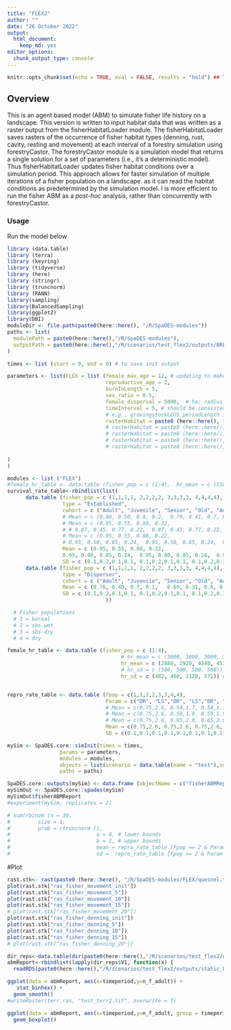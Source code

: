 ```yaml
---
title: "FLEX2"
author: ""
date: "26 October 2022"
output:
  html_document:
    keep_md: yes
editor_options:
  chunk_output_type: console
---
```


```r
knitr::opts_chunk$set(echo = TRUE, eval = FALSE, results = "hold") ## TODO: use 'eval = TRUE'
```

## Overview
This is an agent based model (ABM) to simulate fisher life history on a landscape. This version is written to input habitat data that was written as a raster output from the fisherHabitatLoader module. The fisherHabitatLoader saves rasters of the occurrence of fisher habitat types (denning, rust, cavity, resting and movement) at each interval of a forestry simulation using forestryCastor. The forestryCastor module is a simulation model that returns a single solution for a set of parameters (i.e., it's a deterministic model). Thus fisherHabitatLoader updates fisher habitat conditions over a simulation period. This approach  allows for faster simulation of multiple iterations of a fisher population on a landscape. as it can read the habitat conditions as predetermined by the simulation model. I is more efficient to run the fisher ABM as a *post-hoc* analysis, rather than concurrently with forestryCastor.


### Usage
Run the model below
```r
library (data.table)
library (terra)
library (keyring)
library (tidyverse)
library (here)
library (stringr)
library (truncnorm)
library (RANN)
library(sampling)
library(BalancedSampling)
library(ggplot2)
library(DBI)
moduleDir <- file.path(paste0(here::here(), "/R/SpaDES-modules"))
paths <- list(
  modulePath = paste0(here::here(),"/R/SpaDES-modules"),
  outputPath = paste0(here::here(),"/R/scenarios/test_flex2/outputs/BRFN")
)

times <- list (start = 0, end = 0) # to save init output

parameters <- list(FLEX = list (female_max_age = 12, # updating to make max age more dependent on survival rates
                                reproductive_age = 2,
                                burnInLength = 5,
                                sex_ratio = 0.5,
                                female_dispersal = 5000,  # ha; radius = 500 pixels = 50km = 7850km2 area
                                timeInterval = 5, # should be consistent with the time interval used to model habitat
                                # e.g., growingstockLCUS periodLength scen1c_static_high
                                rasterHabitat = paste0 (here::here(), "/R/SpaDES-modules/FLEX/static_habitat_brfn.tif")
                                # rasterHabitat = paste0 (here::here(), "/R/SpaDES-modules/FLEX/scen1c_static_high.tif")
                                # rasterHabitat = paste0 (here::here(), "/R/SpaDES-modules/FLEX/williston.tif")
                                # rasterHabitat = paste0 (here::here(), "/R/SpaDES-modules/FLEX/quesnel.tif")
                                # rasterHabitat = paste0 (here::here(), "/R/SpaDES-modules/FLEX/lakes.tif")
                                
)
)

modules <- list ("FLEX")
#female_hr_table <- data.table (fisher_pop = c (1:4),  hr_mean = c (1500, 1500, 2100, 1500),hr_sd = c (500, 500, 500, 500))
survival_rate_table<-rbindlist(list(
      data.table (fisher_pop = c (1,1,1,1, 2,2,2,2, 3,3,3,3, 4,4,4,4),
                  type = "Established",
                  cohort = c ("Adult", "Juvenile", "Senior", "Old", "Adult", "Juvenile", "Senior", "Old", "Adult", "Juvenile", "Senior", "Old", "Adult", "Juvenile", "Senior", "Old"),
                  # Mean = c (0.86, 0.50, 0.8, 0.2,  0.79, 0.41, 0.7, 0.2,  0.79, 0.41, 0.7, 0.2,  0.79, 0.41, 0.7, 0.2), #Lofroth 2022
                  # Mean = c (0.95, 0.55, 0.88, 0.22,
                  # # 0.87, 0.45, 0.77, 0.22,  0.87, 0.45, 0.77, 0.22,  0.87, 0.45, 0.77, 0.22), #Fogarty 2022 - no trap
                  # Mean = c (0.95, 0.55, 0.88, 0.22,
                  # 0.95, 0.50, 0.85, 0.24,  0.95, 0.50, 0.85, 0.24,  0.95, 0.50, 0.85, 0.24), #Fogarty 2022 - no trap + 10% for Columbian
                  Mean = c (0.95, 0.55, 0.88, 0.22,
                  0.95, 0.80, 0.85, 0.24,  0.95, 0.80, 0.85, 0.24,  0.95, 0.80, 0.85, 0.24), # unrealistically high
                  SD = c (0.1,0.2,0.1,0.1, 0.1,0.2,0.1,0.1, 0.1,0.2,0.1,0.1, 0.1,0.2,0.1,0.1)), 
      data.table (fisher_pop = c (1,1,1,1, 2,2,2,2, 3,3,3,3, 4,4,4,4),
                  type = "Disperser",
                  cohort = c ("Adult", "Juvenile", "Senior", "Old", "Adult", "Juvenile", "Senior", "Old", "Adult", "Juvenile", "Senior", "Old", "Adult", "Juvenile", "Senior", "Old"),
                  Mean = c (0.76, 0.40, 0.7, 0.1,   0.69, 0.31, 0.6, 0.1, 0.69, 0.31, 0.6, 0.1, 0.69, 0.31, 0.6, 0.1),
                  SD = c (0.1,0.2,0.1,0.1, 0.1,0.2,0.1,0.1, 0.1,0.2,0.1,0.1, 0.1,0.2,0.1,0.1)) 
                                ))

  # Fisher populations 
  # 1 = boreal
  # 2 = sbs-wet
  # 3 = sbs-dry
  # 4 = dry

female_hr_table <- data.table (fisher_pop = c (1:4), 
                                     # hr_mean = c (3000, 3000, 3000, 3000),
                                     hr_mean = c (2880, 2920, 4340, 4530), # actual mean
                                     # hr_sd = c (500, 500, 500, 500))
                                     hr_sd = c (482, 460, 1120, 571)) # actual SE


repro_rate_table <- data.table (Fpop = c(1,1,2,2,3,3,4,4),
                                Param = c("DR", "LS","DR", "LS","DR", "LS","DR", "LS"),
                                # Mean = c(0.75,2.6, 0.54,1.7, 0.54,1.7, 0.54,1.7), # Lofroth 2022
                                # Mean = c(0.75,2.6, 0.59,1.9, 0.59,1.9, 0.59,1.9), # Fograty 2022 (+10% for Columbian)
                                # Mean = c(0.75,2.6, 0.65,2.0, 0.65,2.0, 0.65,2.0), # Fograty 2022 (20% for Columbian)
                                Mean = c(0.75,2.6, 0.75,2.6, 0.75,2.6, 0.75,2.6), # Fograty 2022 (unrealistically high for Columbian)
                                SD = c(0.1,0.1,0.1,0.1,0.1,0.1,0.1,0.1))

mySim <- SpaDES.core::simInit(times = times, 
                 params = parameters, 
                 modules = modules,
                 objects = list(scenario = data.table(name = "test"),survival_rate_table=survival_rate_table,female_hr_table=female_hr_table, repro_rate_table=repro_rate_table),
                 paths = paths)

SpaDES.core::outputs(mySim) <- data.frame (objectName = c("fisherABMReport"))
mySimOut <- SpaDES.core::spades(mySim)
mySimOut$fisherABMReport
#experiment(mySim, replicates = 2)

# sum(rbinom (n = 30,
#         size = 1,
#         prob = rtruncnorm (1,
#                            a = 0, # lower bounds
#                            b = 1, # upper bounds
#                            mean = repro_rate_table [Fpop == 2 & Param == 'DR', Mean], 
#                            sd =  repro_rate_table [Fpop == 2 & Param == 'DR', SD])))

```
#Plot
```r
rast.stk<- rast(paste0 (here::here(), "/R/SpaDES-modules/FLEX/quesnel.tif"))
plot(rast.stk["ras_fisher_movement_init"])
plot(rast.stk["ras_fisher_movement_5"])
plot(rast.stk["ras_fisher_movement_10"])
plot(rast.stk["ras_fisher_movement_15"])
# plot(rast.stk["ras_fisher_movement_20"])
plot(rast.stk["ras_fisher_denning_init"])
plot(rast.stk["ras_fisher_denning_5"])
plot(rast.stk["ras_fisher_denning_10"])
plot(rast.stk["ras_fisher_denning_15"])
# plot(rast.stk["ras_fisher_denning_20"])

dir_reps<-data.table(dir(paste0(here::here(),"/R/scenarios/test_flex2/outputs/static_high/columbia/")))[V1 %like% "rep",]
abmReport<-rbindlist(lapply(dir_reps$V1, function(x) {
  readRDS(paste0(here::here(),"/R/scenarios/test_flex2/outputs/static_high/columbia/",x,"/fisherABMReport_year4.rds"))}))

ggplot(data = abmReport, aes(x=timeperiod,y=n_f_adult)) +
   stat_binhex() +
  geom_smooth()
#writeRaster(terr.ras, "test_terr2.tif", overwrite = T)

ggplot(data = abmReport, aes(x=timeperiod,y=n_f_adult, group = timeperiod)) +
  geom_boxplot()
```